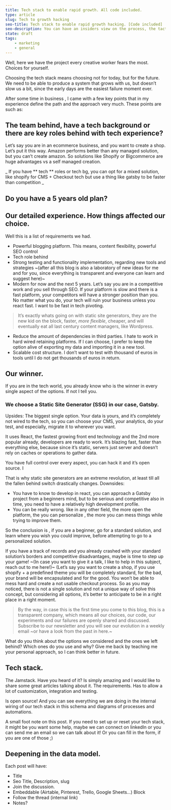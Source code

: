 ```yaml
---
title: Tech stack to enable rapid growth. All code included.
type: article
slug: Tech to growth hacking
seo-title: Tech stack to enable rapid growth hacking. [Code included]
seo-description: You can have an insiders view on the process, the tactics and results of every step taking into building an online B2B company! New chapters every week
state: draft
tags:
    - marketing
    - general
---
```


Well, here we have the project every creative worker fears the most. Choices for yourself.

Choosing the tech stack means choosing not for today, but for the future. We need to be able to produce a system that grows with us, but doesn’t slow us a bit, since the early days are the easiest failure moment ever.

After some time in business , I came with a few key points that in my experience define the path and the approach very much. These points are such as:

## The team behind, have a tech background or there are key roles behind with tech experience?

Let’s say you are in an ecommerce business, and you want to create a shop. Let’s put it this way. Amazon performs better than any managed solution, but you can’t create amazon. So solutions like Shopify or Bigcommerce are huge advantages vs a self managed creation.

_ If you have ** tech ** roles or tech bg, you can opt for a mixed solution, like shopify for CMS + Checkout tech but use a thing like gatsby to be faster than competition _

## Do you have a 5 years old plan?

## Our detailed experience. How things affected our choice.

Well this is a list of requirements we had.

-   Powerful blogging platform. This means, content flexibility, powerful SEO control
-   Tech role behind
-   Strong testing and functionality implementation, regarding new tools and strategies ~(after all this blog is also a laboratory of new ideas for me and for you, since everything is transparent and everyone can learn and suggest here)~
-   Modern for now and the next 5 years. Let’s say you are in a competitive work and you sell through SEO. If your platform is slow and there is a fast platform, your competitors will have a stronger position than you. No matter what you do, your tech will ruin your business unless you react fast. I want to be fast in tech pivoting.

> It’s exactly whats going on with static site generators, they are the new kid on the block, faster, _more flexible_, cheaper, and will eventually eat all last century content managers, like Wordpress.

-   Reduce the amount of dependencies in third parties. I hate to work in hard wired retaining platforms. If I can choose, I prefer to keep the option alive of exporting my data and importing it in a new tool.
-   Scalable cost structure. I don’t want to test with thousand of euros in tools until I do not get thousands of euros in return.

## Our winner.

If you are in the tech world, you already know who is the winner in every single aspect of the options. If not I tell you.

### We choose a Static Site Generator (SSG) in our case, Gatsby.

Upsides:
The biggest single option. Your data is yours, and it’s completely not wired to the tech, so you can choose your CMS, your analytics, do your test, and especially, migrate it to wherever you want.

It uses React, the fastest growing front end technology and the 2nd more popular already, developers are ready to work.
It’s blazing fast, faster than everything else, because since it’s static, servers just server and doesn’t rely on caches or operations to gather data.

You have full control over every aspect, you can hack it and it’s open source. I

That is why static site generators are an extreme revolution, at least till all the fallen behind switch drastically changes.
Downsides:

-   You have to know to develop in react, you can approach a Gatsby project from a beginners mind, but to be serious and competitive also in time, you need to have a relatively high development profile.
-   You can be really wrong. like in any other field, the more open the platform, the you can personalize , the more you can mess things while trying to improve them.

So the conclusion is , if you are a beginner, go for a standard solution, and learn where you wish you could improve, before attempting to go to a personalized solution.

If you have a track of records and you already crashed with your standard solution’s borders and competitive disadvantages, maybe is time to step up your game! ~(In case you want to give it a talk, I like to help in this subject, reach out to me here!)~
(Let’s say you want to create a shop, if you use shopify + a predefined theme you will be completely standard, for the bad, your brand will be encapsulated and for the good. You won’t be able to mess hard and create a not usable checkout process.
So as you may noticed, there is not a single solution and not a unique way of solve this concept, but considering all options, it’s better to anticipate to be in a right place in a right moment.

> By the way, in case this is the first time you come to this blog, this is a transparent company, which means all our choices, our code, our experiments and our failures are openly shared and discussed.  
> Subscribe to our newsletter and you will see our evolution in a weekly email ~or have a look from the past in here.~

What do you think about the options we considered and the ones we left behind? Which ones do you use and why?
Give me back by teaching me your personal approach, so I can think better in future.

## Tech stack.

The Jamstack. Have you heard of it? Is simply amazing and I would like to share some great articles talking about it.
The requirements.
Has to allow a lot of customization, integration and testing.

Is open source! And you can see everything we are doing in the internal wiring of our tech stack in this schema and diagrams of processes and automations.

A small foot note on this post. If you need to set up or reset your tech stack, it might be you want some help, maybe we can connect on linkedIn or you can send me an email so we can talk about it! Or you can fill in the form, if you are one of those ;)

## Deepening in the data model.

Each post will have:

-   Title
-   Seo Title, Description, slug
-   Join the discussion.
-   Embeddable (Airtable, Pinterest, Trello, Google Sheets...) Block
-   Follow the thread (internal link)
-   Notes?
